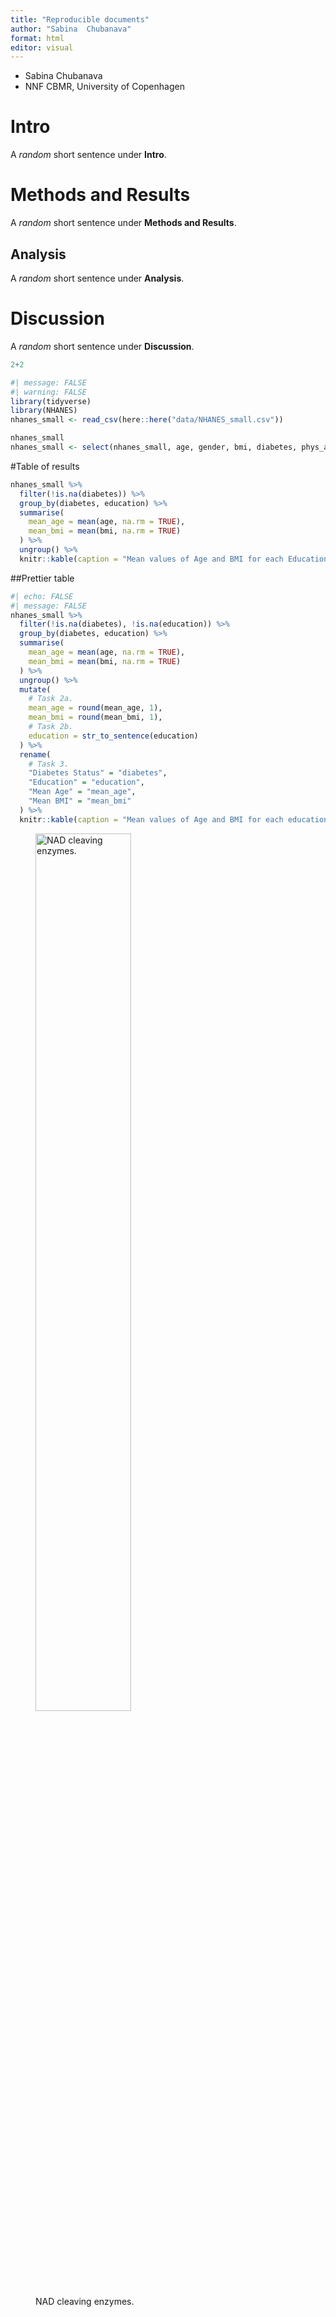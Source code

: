 ```yaml
---
title: "Reproducible documents"
author: "Sabina  Chubanava"
format: html
editor: visual
---
```


-   Sabina Chubanava
-   NNF CBMR, University of Copenhagen

# Intro

A *random* short sentence under **Intro**.

# Methods and Results

A *random* short sentence under **Methods and Results**.

## Analysis

A *random* short sentence under **Analysis**.

# Discussion

A *random* short sentence under **Discussion**.

```r
2+2
```

```r
#| message: FALSE
#| warning: FALSE
library(tidyverse)
library(NHANES)
nhanes_small <- read_csv(here::here("data/NHANES_small.csv"))
```

```r
nhanes_small
nhanes_small <- select(nhanes_small, age, gender, bmi, diabetes, phys_active, bp_sys_ave, bp_dia_ave, education)
```

#Table of results

```r
nhanes_small %>%
  filter(!is.na(diabetes)) %>%
  group_by(diabetes, education) %>%
  summarise(
    mean_age = mean(age, na.rm = TRUE),
    mean_bmi = mean(bmi, na.rm = TRUE)
  ) %>%
  ungroup() %>%
  knitr::kable(caption = "Mean values of Age and BMI for each Education and Diabetes status")
```

##Prettier table

```r
#| echo: FALSE
#| message: FALSE
nhanes_small %>%
  filter(!is.na(diabetes), !is.na(education)) %>%
  group_by(diabetes, education) %>%
  summarise(
    mean_age = mean(age, na.rm = TRUE),
    mean_bmi = mean(bmi, na.rm = TRUE)
  ) %>%
  ungroup() %>%
  mutate(
    # Task 2a.
    mean_age = round(mean_age, 1),
    mean_bmi = round(mean_bmi, 1),
    # Task 2b.
    education = str_to_sentence(education)
  ) %>%
  rename(
    # Task 3.
    "Diabetes Status" = "diabetes",
    "Education" = "education",
    "Mean Age" = "mean_age",
    "Mean BMI" = "mean_bmi"
  ) %>%
  knitr::kable(caption = "Mean values of Age and BMI for each education and diabetes status.")

```

![NAD cleaving enzymes.](images/nad%20cleaving%20enzymes%20ptms%20-%20only%20bottom.png){width="60%"}
